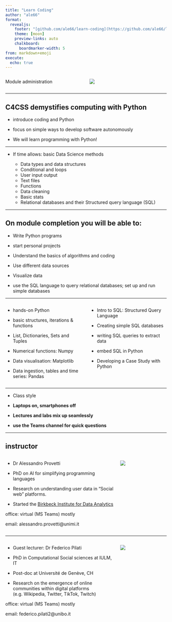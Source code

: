 ```yaml
---
title: "Learn Coding"
author: "ale66"
format: 
  revealjs:
    footer: "[github.com/ale66/learn-coding](https://github.com/ale66/learn-coding)&nbsp;&nbsp;&nbsp;"
    theme: [moon]
    preview-links: auto
    chalkboard: 
      boardmarker-width: 5
from: markdown+emoji
execute:
  echo: true
---
```


:::: {.columns}

::: {.column width="50%"}

Module administration

:::

::: {.column width="50%"}

![](img%5Ca-module_admin0.jpg)

:::

::::

---

## C4CSS demystifies computing with Python

- introduce coding and Python

- focus on simple ways to develop software autonomously

- We will learn programming with Python!

---

- If time allows: basic Data Science methods 

  - Data types and data structures
  - Conditional and loops
  - User input output
  - Text files
  - Functions
  - Data cleaning
  - Basic stats
  - Relational databases and their Structured query language \(SQL\)

---

## On module completion you will be able to:

- Write Python programs

- start personal projects

- Understand the basics of algorithms and coding

- Use different data sources

- Visualize data

- use the SQL language to query relational databases; set up and run simple databases

---

:::: {.columns}

::: {.column width="50%"}

- hands-on Python

- basic structures, iterations & functions

- List, Dictionaries, Sets and Tuples

- Numerical functions: Numpy

- Data visualisation: Matplotlib

- Data ingestion, tables and time series: Pandas

:::

::: {.column width="50%"}

- Intro to SQL: Structured Query Language

- Creating simple SQL databases

- writing SQL queries to extract data

- embed SQL in Python

-  Developing a Case Study with Python

:::

::::

---

- Class style

- __Laptops on, smartphones off__ 

- __Lectures and labs mix up seamlessly__ 

- __use the Teams channel for quick questions__ 

---

## instructor

:::: {.columns}

::: {.column width="70%"}

- Dr Alessandro Provetti

- PhD on AI for simplifying programming languages 

- Research on understanding user data in “Social web” platforms. 

- Started the [Birkbeck Institute for Data Analytics](http://www.bida.bbk.ac.uk/)

office: virtual (MS Teams) mostly

email: alessandro.provetti@unimi.it  

:::

::: {.column width="30%"}

![](img%5Ca-module_admin1.jpg)

:::

::::

---

:::: {.columns}

::: {.column width="70%"}

- Guest lecturer: Dr Federico Pilati

- PhD in Computational Social sciences at IULM\, IT

- Post-doc at Université de Genève, CH

- Research on the emergence of online communities within digital platforms (e.g. Wikipedia, Twitter, TikTok, Twitch) 

office: virtual (MS Teams) mostly

email: federico.pilati2@unibo\.it  

:::

::: {.column width="30%"}

![](img%5Ca-module_admin2.png)

:::

::::

